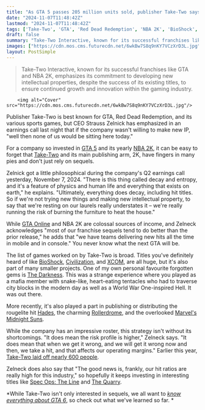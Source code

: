 ```yaml
---
title: "As GTA 5 passes 205 million units sold, publisher Take-Two says hit titles 'decay' and if they're not making new IP, they're 'burning the furniture to heat the house'"
date: "2024-11-07T11:48:42Z"
lastmod: "2024-11-07T11:48:42Z"
tags: ['Take-Two', 'GTA', 'Red Dead Redemption', 'NBA 2K', 'BioShock', 'Civilization', 'XCOM', 'The Darkness', 'Hades', 'Rollerdrome', "Marvel's Midnight Suns", 'Spec Ops: The Line', 'The Quarry', 'Mobile Games', 'Console Games']
draft: false
summary: "Take-Two Interactive, known for its successful franchises like GTA and NBA 2K, emphasizes its commitment to developing new intellectual properties, despite the success of its existing titles, to ensure continued growth and innovation within the gaming industry."
images: ["https://cdn.mos.cms.futurecdn.net/6wkBw7S8q9nKY7VCzXrD3L.jpg"]
layout: PostSimple
---
```

> Take-Two Interactive, known for its successful franchises like GTA and NBA 2K, emphasizes its commitment to developing new intellectual properties, despite the success of its existing titles, to ensure continued growth and innovation within the gaming industry.


        <img alt="Cover" src="https://cdn.mos.cms.futurecdn.net/6wkBw7S8q9nKY7VCzXrD3L.jpg"/>
        
Publisher Take-Two is best known for GTA, Red Dead Redemption, and its various sports games, but CEO Strauss Zelnick has emphasized in an earnings call last night that if the company wasn't willing to make new IP, "well then none of us would be sitting here today."

For a company so invested in [GTA 5](https://www.gamesradar.com/gta-5-guide/) and its yearly [NBA 2K](https://www.gamesradar.com/games/sports/nba-2k/), it can be easy to forget that [Take-Two](https://www.gamesradar.com/tag/take-two-interactive/) and its main publishing arm, 2K, have fingers in many pies and don't just rely on sequels. 

Zelnick got a little philosophical during the company's Q2 earnings call yesterday, November 7, 2024. "There is this thing called decay and entropy, and it's a feature of physics and human life and everything that exists on earth," he explains. "Ultimately, everything does decay, including hit titles. So if we're not trying new things and making new intellectual property, to say that we're resting on our laurels really understates it – we're really running the risk of burning the furniture to heat the house."

While [GTA Online](https://www.gamesradar.com/gta-online-guide/) and NBA 2K are colossal sources of income, and Zelneck acknowledges "most of our franchise sequels tend to do better than the prior release," he adds that "we have teams delivering new hits all the time in mobile and in console." You never know what the next GTA will be.

The list of games worked on by Take-Two is broad. Titles you've definitely heard of like [BioShock](https://www.gamesradar.com/bioshock/), [Civilization](https://www.gamesradar.com/games/strategy/civilization-7-guide/), and [XCOM](https://www.gamesradar.com/xcom-2-review/), are all huge, but it's also part of many smaller projects. One of my own personal favourite forgotten gems is [The Darkness](https://www.gamesradar.com/the-darkness-review/). This was a strange experience where you played as a mafia member with snake-like, heart-eating tentacles who had to traverse city blocks in the modern day as well as a World War One-inspired Hell. It was out there.

More recently, it's also played a part in publishing or distributing the rougelite hit [Hades](https://www.gamesradar.com/hades/), the charming [Rollerdrome](https://www.gamesradar.com/rollerdrome-review/), and the overlooked [Marvel's Midnight Suns](https://www.gamesradar.com/marvels-midnight-suns-review/). 

While the company has an impressive roster, this strategy isn't without its shortcomings. "It does mean the risk profile is higher," Zelneck says. "It does mean that when we get it wrong, and we will get it wrong now and then, we take a hit, and that affects our operating margins." Earlier this year, [<u>Take-Two laid off nearly 600 people</u>](https://www.gamesradar.com/gta-6-publisher-take-two-is-laying-off-hundreds-of-developers-and-canceling-projects/).

Zelneck does also say that "The good news is, frankly, our hit ratios are really high for this industry," so hopefully it keeps investing in interesting titles like [Spec Ops: The Line](https://www.gamesradar.com/spec-ops-the-line-review/) and [The Quarry](https://www.gamesradar.com/the-quarry-review/).

*While Take-Two isn't only interested in sequels, we all want to *[<u><em>know everything about GTA 6</em></u>](https://www.gamesradar.com/gta-6-guide/)*, so check out what we've learned so far. *
        